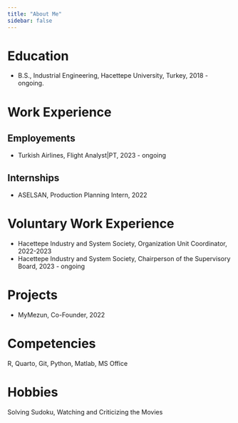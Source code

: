 ```yaml
---
title: "About Me"
sidebar: false 
---
```


# Education

-   B.S., Industrial Engineering, Hacettepe University, Turkey, 2018 - ongoing.

# Work Experience

## Employements

- Turkish Airlines, Flight Analyst|PT, 2023 - ongoing


## Internships

- ASELSAN, Production Planning Intern, 2022

# Voluntary Work Experience

- Hacettepe Industry and System Society, Organization Unit Coordinator, 2022-2023
- Hacettepe Industry and System Society, Chairperson of the Supervisory Board, 2023 - ongoing

# Projects

- MyMezun, Co-Founder, 2022

# Competencies

R, Quarto, Git, Python, Matlab, MS Office

# Hobbies

Solving Sudoku, Watching and Criticizing the Movies
